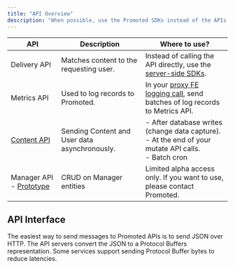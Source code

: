 ```yaml
---
title: "API Overview"
description: "When possible, use the Promoted SDKs instead of the APIs directly. Delivery and Metrics APIs use Protobuf schemas, which are open source. See the [Promoted Protobuf Schema Github Repo](https://github.com/promotedai/schema) for detailed and exact technical API documentation for Delivery and Metrics."
---
```



| API                     | Description                                   | Where to use?                                                                                      |
|-------------------------|-----------------------------------------------|----------------------------------------------------------------------------------------------------|
| Delivery API            | Matches content to the requesting user.       | Instead of calling the API directly, use the [server-side SDKs](/api-reference/server-sdk).                                     |
| Metrics API             | Used to log records to Promoted.              | In your [proxy FE logging call](/how-to-your-web-events-with-promoted-metrics), send batches of log records to Metrics API.                         |
| [Content API](api-reference/about-content-apis.mdx)             | Sending Content and User data asynchronously. | - After database writes (change data capture). <br /> - At the end of your mutate API calls. <br /> - Batch cron |
| Manager API - [Prototype](http://promotedai-web.s3-website.us-east-2.amazonaws.com/manager-graphql/) | CRUD on Manager entities                      | Limited alpha access only. If you want to use, please contact Promoted.                            |

## API Interface
The easiest way to send messages to Promoted APIs is to send JSON over HTTP. The API servers convert the JSON to a Protocol Buffers representation. Some services support sending Protocol Buffer bytes to reduce latencies.

